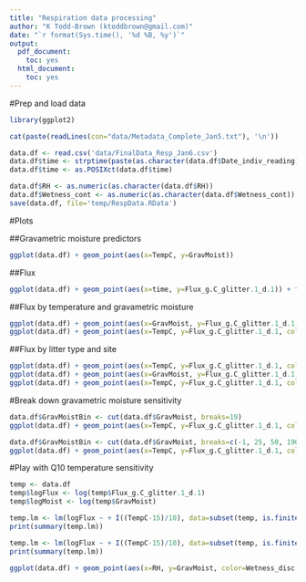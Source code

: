 ```yaml
---
title: "Respiration data processing"
author: "K Todd-Brown (ktoddbrown@gmail.com)"
date: "`r format(Sys.time(), '%d %B, %y')`"
output:
  pdf_document:
    toc: yes
  html_document:
    toc: yes
---
```


#Prep and load data
```r
library(ggplot2)
```

```r
cat(paste(readLines(con="data/Metadata_Complete_Jan5.txt"), '\n'))
```

```r
data.df <- read.csv('data/FinalData_Resp_Jan6.csv')
data.df$time <- strptime(paste(as.character(data.df$Date_indiv_reading), as.character(data.df$Time_reading_formatted)), '%m/%d/%y %H:%M', tz='GMT')
data.df$time <- as.POSIXct(data.df$time)

data.df$RH <- as.numeric(as.character(data.df$RH))
data.df$Wetness_cont <- as.numeric(as.character(data.df$Wetness_cont))
save(data.df, file='temp/RespData.RData')
```

#Plots

##Gravametric moisture predictors
```r
ggplot(data.df) + geom_point(aes(x=TempC, y=GravMoist))

```

##Flux 
```r
ggplot(data.df) + geom_point(aes(x=time, y=Flux_g.C_glitter.1_d.1)) + facet_wrap(~Event.name, scales='free_x')
```

##Flux by temperature and gravametric moisture
```r
ggplot(data.df) + geom_point(aes(x=GravMoist, y=Flux_g.C_glitter.1_d.1,  color=TempC)) + facet_wrap(~Portion.of.curve, ncol=1)
ggplot(data.df) + geom_point(aes(x=TempC, y=Flux_g.C_glitter.1_d.1, color=GravMoist)) + facet_wrap(~Portion.of.curve, ncol=1)
```

##Flux by litter type and site
```r
ggplot(data.df) + geom_point(aes(x=TempC, y=Flux_g.C_glitter.1_d.1, color=GravMoist)) + facet_wrap(~Litt_type, ncol=1)
ggplot(data.df) + geom_point(aes(x=GravMoist, y=Flux_g.C_glitter.1_d.1, color=TempC)) + facet_wrap(~Litt_type, ncol=1)
ggplot(data.df) + geom_point(aes(x=TempC, y=Flux_g.C_glitter.1_d.1, color=GravMoist)) + facet_grid(Site_FEDGbbIowa~Litt_type)
```

#Break down gravametric moisture sensitivity
```r
data.df$GravMoistBin <- cut(data.df$GravMoist, breaks=19)
ggplot(data.df) + geom_point(aes(x=TempC, y=Flux_g.C_glitter.1_d.1, color=GravMoist)) + facet_wrap(~GravMoistBin)

data.df$GravMoistBin <- cut(data.df$GravMoist, breaks=c(-1, 25, 50, 190))
ggplot(data.df) + geom_point(aes(x=TempC, y=Flux_g.C_glitter.1_d.1, color=GravMoist)) + facet_grid(Litt_type~GravMoistBin)
```

#Play with Q10 temperature sensitivity
```r

temp <- data.df
temp$logFlux <- log(temp$Flux_g.C_glitter.1_d.1)
temp$logMoist <- log(temp$GravMoist)

temp.lm <- lm(logFlux ~ + I((TempC-15)/10), data=subset(temp, is.finite(logMoist) & is.finite(logFlux)& GravMoist < 50 & GravMoist > 25))
print(summary(temp.lm))

temp.lm <- lm(logFlux ~ + I((TempC-15)/10), data=subset(temp, is.finite(logMoist) & is.finite(logFlux)& GravMoist < 25))
print(summary(temp.lm))

ggplot(data.df) + geom_point(aes(x=RH, y=GravMoist, color=Wetness_disc, size=Flux_g.C_glitter.1_d.1)) + facet_wrap(~Event.name)
```
